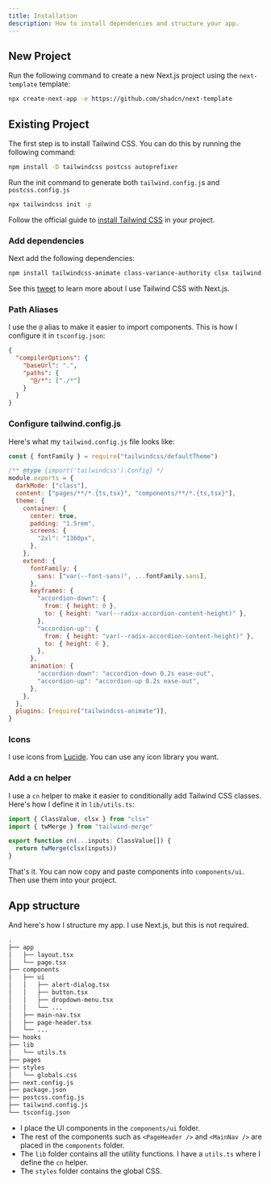 ```yaml
---
title: Installation
description: How to install dependencies and structure your app.
---
```


## New Project

Run the following command to create a new Next.js project using the `next-template` template:

```bash
npx create-next-app -e https://github.com/shadcn/next-template
```

## Existing Project

The first step is to install Tailwind CSS. You can do this by running the following command:

```bash
npm install -D tailwindcss postcss autoprefixer
```

Run the init command to generate both `tailwind.config.j`s and `postcss.config.js`
```bash
npx tailwindcss init -p
```

Follow the official guide to [install Tailwind CSS](https://tailwindcss.com/docs/installation) in your project.

### Add dependencies

Next add the following dependencies:

```bash
npm install tailwindcss-animate class-variance-authority clsx tailwind-merge lucide-react
```

See this [tweet](https://twitter.com/shadcn/status/1614692419039105024) to learn more about I use Tailwind CSS with Next.js.

### Path Aliases

I use the `@` alias to make it easier to import components. This is how I configure it in `tsconfig.json`:

```json
{
  "compilerOptions": {
    "baseUrl": ".",
    "paths": {
      "@/*": ["./*"]
    }
  }
}
```

### Configure tailwind.config.js

Here's what my `tailwind.config.js` file looks like:

```js
const { fontFamily } = require("tailwindcss/defaultTheme")

/** @type {import('tailwindcss').Config} */
module.exports = {
  darkMode: ["class"],
  content: ["pages/**/*.{ts,tsx}", "components/**/*.{ts,tsx}"],
  theme: {
    container: {
      center: true,
      padding: "1.5rem",
      screens: {
        "2xl": "1360px",
      },
    },
    extend: {
      fontFamily: {
        sans: ["var(--font-sans)", ...fontFamily.sans],
      },
      keyframes: {
        "accordion-down": {
          from: { height: 0 },
          to: { height: "var(--radix-accordion-content-height)" },
        },
        "accordion-up": {
          from: { height: "var(--radix-accordion-content-height)" },
          to: { height: 0 },
        },
      },
      animation: {
        "accordion-down": "accordion-down 0.2s ease-out",
        "accordion-up": "accordion-up 0.2s ease-out",
      },
    },
  },
  plugins: [require("tailwindcss-animate")],
}

```

### Icons

I use icons from [Lucide](https://lucide.dev). You can use any icon library you want.

### Add a cn helper

I use a `cn` helper to make it easier to conditionally add Tailwind CSS classes. Here's how I define it in `lib/utils.ts`:

```ts
import { ClassValue, clsx } from "clsx"
import { twMerge } from "tailwind-merge"

export function cn(...inputs: ClassValue[]) {
  return twMerge(clsx(inputs))
}
```

That's it. You can now copy and paste components into `components/ui`. Then use them into your project.

## App structure

And here's how I structure my app. I use Next.js, but this is not required.

```txt showLineNumbers {6-10,15-16}
.
├── app
│   ├── layout.tsx
│   └── page.tsx
├── components
│   ├── ui
│   │   ├── alert-dialog.tsx
│   │   ├── button.tsx
│   │   ├── dropdown-menu.tsx
│   │   └── ...
│   ├── main-nav.tsx
│   ├── page-header.tsx
│   └── ...
├── hooks
├── lib
│   └── utils.ts
├── pages
├── styles
│   └── globals.css
├── next.config.js
├── package.json
├── postcss.config.js
├── tailwind.config.js
└── tsconfig.json
```

- I place the UI components in the `components/ui` folder.
- The rest of the components such as `<PageHeader />` and `<MainNav />` are placed in the `components` folder.
- The `lib` folder contains all the utility functions. I have a `utils.ts` where I define the `cn` helper.
- The `styles` folder contains the global CSS.
